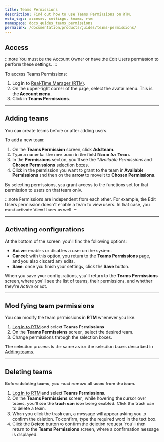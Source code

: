 ```yaml
---
title: Teams Permissions
description: Find out how to use Teams Permissions on RTM.
meta_tags: account, settings, teams, rtm
namespace: docs_guides_teams_permissions
permalink: /documentation/products/guides/teams-permissions/
---
```


## Access 

:::note
You must be the Account Owner or have the Edit Users permission to perform these settings.
:::

To access Teams Permissions:

1. Log in to [Real-Time Manager (RTM)](https://manager.azion.com/).
2. On the upper-right corner of the page, select the avatar menu. This is the **Account menu**.
3. Click in **Teams Permissions**.

---

## Adding teams

You can create teams before or after adding users.

To add a new team:

1. On the **Teams Permission** screen, click **Add team**.
2. Type a name for the new team in the field **Name for Team**.
3. In the **Permissions** section, you'll see the **Available Permissions* and **Chosen Permissions** selection boxes.
4. Click in the permission you want to grant to the team in **Available Permissions** and then on the **arrow** to move it to **Chosen Permissions**.

By selecting permissions, you grant access to the functions set for that permission to users on that team only.

:::note
Permissions are independent from each other. For example, the Edit Users permission doesn't enable a team to view users. In that case, you must activate View Users as well.
:::

---

## Activating configurations

At the bottom of the screen, you'll find the following options:

- **Active**: enables or disables a user on the system.
- **Cancel**: with this option, you return to the **Teams Permissions** page, and you also discard any edits.
- **Save**: once you finish your settings, click the **Save** button.

When you save your configurations, you'll return to the **Teams Permissions** screen, where you'll see the list of teams, their permissions, and whether they're *Active* or not.

---

## Modifying team permissions

You can modify the team permissions in **RTM** whenever you like.

1. [Log in to RTM](https://manager.azion.com/) and select **Teams Permissions**
2. On the **Teams Permissions** screen, select the desired team.
3. Change permissions through the selection boxes. 

The selection process is the same as for the selection boxes described in [Adding teams](#adding-teams).

---

## Deleting teams

Before deleting teams, you must remove all users from the team.

1. [Log in to RTM](https://manager.azion.com/) and select **Teams Permissions**.
2. On the **Teams Permissions** screen, while hovering the cursor over teams, you'll see the **trash can** icon being enabled. Click the trash can to delete a team.
3. When you click the trash can, a message will appear asking you to confirm the deletion. To confirm, type the required word in the text box.
4. Click the **Delete** button to confirm the deletion request. You'll then return to the **Teams Permissions** screen, where a confirmation message is displayed.